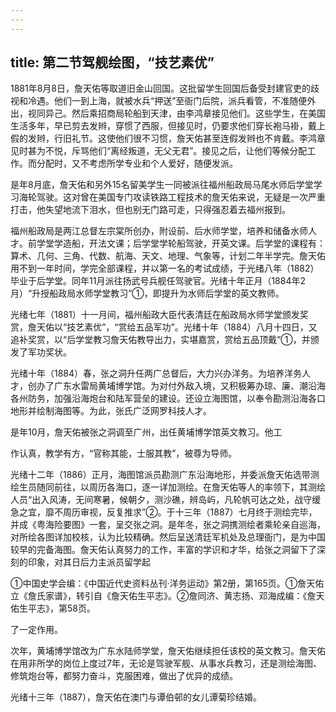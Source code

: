 ```yaml
---
---
---
```

title: 第二节驾舰绘图，“技艺素优”
---



1881年8月8日，詹天佑等取道旧金山回国。这批留学生回国后备受封建官吏的歧视和冷遇。他们一到上海，就被水兵“押送”至衙门后院，派兵看管，不准随便外出，视同异己。然后乘招商局轮船到天津，由李鸿章接见他们。这些学生，在美国生活多年，早已剪去发辫，穿惯了西服，但接见时，仍要求他们穿长袍马褂，戴上假的发辫，行旧礼节。这使他们很不习惯，詹天佑甚至连假发辫也不肯戴。李鸿章见时甚为不悦，斥骂他们“离经叛道，无父无君”。接见之后，让他们等候分配工作。而分配时，又不考虑所学专业和个人爱好，随便发派。

是年8月底，詹天佑和另外15名留美学生一同被派往福州船政局马尾水师后学堂学习海轮驾驶。这对曾在美国专门攻读铁路工程技术的詹天佑来说，无疑是一次严重打击，他失望地流下泪水，但也别无门路可走，只得强忍着去福州报到。

福州船政局是两江总督左宗棠所创办，附设前、后水师学堂，培养和储备水师人才。前学堂学造船，开法文课；后学堂学轮船驾驶，开英文课。后学堂的课程有：算术、几何、三角、代数、航海、天文、地理、气象等，计划二年半学完。詹天佑用不到一年时间，学完全部课程，并以第一名的考试成绩，于光绪八年（1882）毕业于后学堂。同年11月派往扬武号兵舰任驾驶官。光绪十年正月（1884年2月）“升授船政局水师学堂教习”①，即提升为水师后学堂的英文教师。

光绪七年（1881）十一月间，福州船政大臣代表清廷在船政局水师学堂颁发奖赏，詹天佑以“技艺素优”，“赏给五品军功”。光绪十年（1884）八月十四日，又追补奖赏，以“后学堂教习詹天佑教导出力，实堪嘉赏，赏给五品顶戴”①，并颁发了军功奖状。

光绪十年（1884）春，张之洞升任两广总督后，大力兴办洋务。为培养洋务人才，创办了广东水雷局黄埔博学馆。为对付外敌入境，又积极筹办琼、廉、潮沿海各州防务，加强沿海炮台和陆军营垒的建设。还设立海图馆，以奉令勘测沿海各口地形并绘制海图等。为此，张氏广泛网罗科技人才。

是年10月，詹天佑被张之洞调至广州，出任黄埔博学馆英文教习。他工

作认真，教学有方，“官称其能，士服其教”，被尊为导师。

光绪十二年（1886）正月，海图馆派员勘测广东沿海地形，并委派詹天佑选带测绘生员随同前往，以周历各海口，逐一详加测绘。在詹天佑等人的率领下，其测绘人员“出入风涛，无间寒暑，候朝夕，测沙礁，辨岛屿，凡轮帆可达之处，战守缓急之宜，靡不周历审视，反复推求”②。于十三年（1887）七月终于测绘完毕，并成《粤海险要图》一套，呈交张之洞。是年冬，张之洞携测绘者乘轮亲自巡海，对所绘各图详加校核，认为比较精确。然后呈送清廷军机处及总理衙门，是为中国较早的完备海图。詹天佑认真努力的工作，丰富的学识和才华，给张之洞留下了深刻的印象，对其日后力主派员留学起

①中国史学会编：《中国近代史资料丛刊·洋务运动》第2册，第165页。①詹天佑立《詹氏家谱》，转引自《詹天佑生平志》。②詹同济、黄志扬、邓海成编：《詹天佑生平志》，第58页。

了一定作用。

次年，黄埔博学馆改为广东水陆师学堂，詹天佑继续担任该校的英文教习。詹天佑在用非所学的岗位上度过7年，无论是驾驶军舰、从事水兵教习，还是测绘海图、修筑炮台等，都努力奋斗，克服困难，做出了优异的成绩。

光绪十三年（1887），詹天佑在澳门与谭伯邨的女儿谭菊珍结婚。
